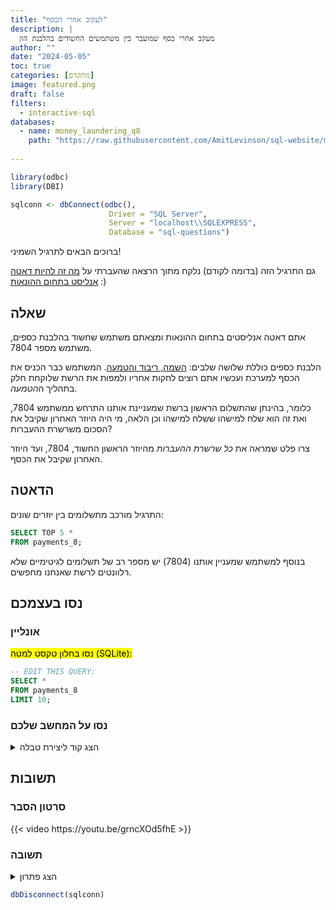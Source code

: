 ```yaml
---
title: "לעקוב אחרי הכסף"
description: |
  מעקב אחרי כסף שמועבר בין משתמשים החשודים בהלבנת הון
author: ""
date: "2024-05-05"
toc: true
categories: [מתקדם]
image: featured.png
draft: false
filters:
  - interactive-sql
databases:
  - name: money_laundering_q8
    path: "https://raw.githubusercontent.com/AmitLevinson/sql-website/main/questions/8-tracking-money-layering/q8.sql"
    
---
```


```r
library(odbc)
library(DBI)

sqlconn <- dbConnect(odbc(),
                      Driver = "SQL Server",
                      Server = "localhost\\SQLEXPRESS",
                      Database = "sql-questions")

```

ברוכים הבאים לתרגיל השמיני!  

גם התרגיל הזה (בדומה לקודם) נלקח מתוך הרצאה שהעברתי על [מה זה להיות דאטה אנליסט בתחום ההונאות](https://youtu.be/0gFKZ594iBQ?si=XGWTNayyVhTbJcJL) :)

## שאלה

אתם דאטה אנליסטים בתחום ההונאות ומצאתם משתמש שחשוד בהלבנת כספים, משתמש מספר 7804.

הלבנת כספים כוללת שלושה שלבים: [השמה, ריבוד והטמעה](https://fsctop.com/2019/03/%D7%9E%D7%94%D7%99-%D7%94%D7%9C%D7%91%D7%A0%D7%AA-%D7%94%D7%95%D7%9F-%D7%A8%D7%A7%D7%A2-%D7%95%D7%9E%D7%95%D7%A9%D7%92%D7%99-%D7%99%D7%A1%D7%95%D7%93-%D7%98%D7%A7%D7%98%D7%99%D7%A7%D7%95/). המשתמש כבר הכניס את הכסף למערכת ועכשיו אתם רוצים לחקות אחריו ולמפות את הרשת שלוקחת חלק בתהליך ה*הטמעה*.

כלומר, בהינתן שהתשלום הראשון ברשת שמעניינת אותנו התרחש ממשתמש 7804, ואת זה הוא שלח למישהו ששלח למישהו וכן הלאה, מי היה היוזר האחרון שקיבל את הסכום משרשרת ההעברות? 

צרו פלט שמראה את *כל שרשרת ההעברות* מהיוזר הראשון החשוד, 7804, ועד היוזר האחרון שקיבל את הכסף.


## הדאטה

התרגיל מורכב מתשלומים בין יוזרים שונים:

```sql
SELECT TOP 5 * 
FROM payments_8;
```

בנוסף למשתמש שמעניין אותנו (7804) יש מספר רב של תשלומים לגיטימיים שלא רלוונטים לרשת שאנחנו מחפשים.

## נסו בעצמכם

### אונליין 

<mark>נסו בחלון טקסט למטה (SQLite):</mark>

```.sql
-- EDIT THIS QUERY:
SELECT *
FROM payments_8
LIMIT 10;

```


### נסו על המחשב שלכם

<details>
<summary>הצג קוד ליצירת טבלה</summary>

```sql
CREATE TABLE payments_8 
(
    payment_id	INT,
    from_user	INT,
    to_user	INT,
    amount	INT,
    payment_date	DATE
);

INSERT INTO payments_8 (payment_id, from_user, to_user, amount, payment_date) VALUES ('1', '7804', '4360', '200', '2023-02-28');
INSERT INTO payments_8 (payment_id, from_user, to_user, amount, payment_date) VALUES ('2', '1237', '5790', '242', '2023-02-28');
INSERT INTO payments_8 (payment_id, from_user, to_user, amount, payment_date) VALUES ('3', '5363', '7800', '241', '2023-02-28');
INSERT INTO payments_8 (payment_id, from_user, to_user, amount, payment_date) VALUES ('4', '6382', '5619', '224', '2023-02-28');
INSERT INTO payments_8 (payment_id, from_user, to_user, amount, payment_date) VALUES ('5', '7962', '2729', '184', '2023-02-28');
INSERT INTO payments_8 (payment_id, from_user, to_user, amount, payment_date) VALUES ('6', '6165', '5363', '170', '2023-02-28');
INSERT INTO payments_8 (payment_id, from_user, to_user, amount, payment_date) VALUES ('7', '2165', '2502', '198', '2023-02-28');
INSERT INTO payments_8 (payment_id, from_user, to_user, amount, payment_date) VALUES ('8', '5867', '8562', '285', '2023-02-28');
INSERT INTO payments_8 (payment_id, from_user, to_user, amount, payment_date) VALUES ('9', '2021', '4386', '253', '2023-03-01');
INSERT INTO payments_8 (payment_id, from_user, to_user, amount, payment_date) VALUES ('10', '1378', '6818', '264', '2023-03-01');
INSERT INTO payments_8 (payment_id, from_user, to_user, amount, payment_date) VALUES ('11', '4360', '7503', '199', '2023-03-01');
INSERT INTO payments_8 (payment_id, from_user, to_user, amount, payment_date) VALUES ('12', '4192', '6165', '223', '2023-03-01');
INSERT INTO payments_8 (payment_id, from_user, to_user, amount, payment_date) VALUES ('13', '7764', '7226', '226', '2023-03-01');
INSERT INTO payments_8 (payment_id, from_user, to_user, amount, payment_date) VALUES ('14', '5517', '7962', '294', '2023-03-01');
INSERT INTO payments_8 (payment_id, from_user, to_user, amount, payment_date) VALUES ('15', '1150', '2021', '297', '2023-03-01');
INSERT INTO payments_8 (payment_id, from_user, to_user, amount, payment_date) VALUES ('16', '2502', '6816', '262', '2023-03-01');
INSERT INTO payments_8 (payment_id, from_user, to_user, amount, payment_date) VALUES ('17', '9990', '2625', '177', '2023-03-01');
INSERT INTO payments_8 (payment_id, from_user, to_user, amount, payment_date) VALUES ('18', '7503', '6491', '198', '2023-03-01');
INSERT INTO payments_8 (payment_id, from_user, to_user, amount, payment_date) VALUES ('19', '547', '7800', '283', '2023-03-01');
INSERT INTO payments_8 (payment_id, from_user, to_user, amount, payment_date) VALUES ('20', '355', '976', '212', '2023-03-01');
INSERT INTO payments_8 (payment_id, from_user, to_user, amount, payment_date) VALUES ('21', '3113', '928', '172', '2023-03-01');
INSERT INTO payments_8 (payment_id, from_user, to_user, amount, payment_date) VALUES ('22', '4056', '7498', '155', '2023-03-01');
INSERT INTO payments_8 (payment_id, from_user, to_user, amount, payment_date) VALUES ('23', '2508', '5867', '286', '2023-03-01');
INSERT INTO payments_8 (payment_id, from_user, to_user, amount, payment_date) VALUES ('24', '2135', '672', '280', '2023-03-01');
INSERT INTO payments_8 (payment_id, from_user, to_user, amount, payment_date) VALUES ('25', '4241', '4386', '245', '2023-03-01');
INSERT INTO payments_8 (payment_id, from_user, to_user, amount, payment_date) VALUES ('26', '2587', '5517', '184', '2023-03-01');
INSERT INTO payments_8 (payment_id, from_user, to_user, amount, payment_date) VALUES ('27', '6491', '3037', '198', '2023-03-01');
INSERT INTO payments_8 (payment_id, from_user, to_user, amount, payment_date) VALUES ('28', '9003', '3113', '169', '2023-03-01');
INSERT INTO payments_8 (payment_id, from_user, to_user, amount, payment_date) VALUES ('29', '6675', '3440', '279', '2023-03-01');
INSERT INTO payments_8 (payment_id, from_user, to_user, amount, payment_date) VALUES ('30', '8193', '976', '189', '2023-03-01');
INSERT INTO payments_8 (payment_id, from_user, to_user, amount, payment_date) VALUES ('31', '4463', '1657', '279', '2023-03-01');
INSERT INTO payments_8 (payment_id, from_user, to_user, amount, payment_date) VALUES ('32', '1416', '8562', '181', '2023-03-01');
INSERT INTO payments_8 (payment_id, from_user, to_user, amount, payment_date) VALUES ('33', '3037', '9484', '198', '2023-03-01');
INSERT INTO payments_8 (payment_id, from_user, to_user, amount, payment_date) VALUES ('34', '5669', '6286', '267', '2023-03-01');
INSERT INTO payments_8 (payment_id, from_user, to_user, amount, payment_date) VALUES ('35', '8889', '928', '153', '2023-03-01');
INSERT INTO payments_8 (payment_id, from_user, to_user, amount, payment_date) VALUES ('36', '4915', '3113', '284', '2023-03-01');
INSERT INTO payments_8 (payment_id, from_user, to_user, amount, payment_date) VALUES ('37', '8319', '9249', '240', '2023-03-01');
INSERT INTO payments_8 (payment_id, from_user, to_user, amount, payment_date) VALUES ('38', '4400', '9990', '204', '2023-03-01');
INSERT INTO payments_8 (payment_id, from_user, to_user, amount, payment_date) VALUES ('39', '9492', '9816', '265', '2023-03-01');
INSERT INTO payments_8 (payment_id, from_user, to_user, amount, payment_date) VALUES ('40', '9484', '2885', '197', '2023-03-01');
INSERT INTO payments_8 (payment_id, from_user, to_user, amount, payment_date) VALUES ('41', '870', '9207', '259', '2023-03-01');
INSERT INTO payments_8 (payment_id, from_user, to_user, amount, payment_date) VALUES ('42', '5948', '4896', '260', '2023-03-01');
INSERT INTO payments_8 (payment_id, from_user, to_user, amount, payment_date) VALUES ('43', '6818', '7949', '150', '2023-03-01');
INSERT INTO payments_8 (payment_id, from_user, to_user, amount, payment_date) VALUES ('44', '6765', '547', '216', '2023-03-01');
INSERT INTO payments_8 (payment_id, from_user, to_user, amount, payment_date) VALUES ('45', '2885', '1841', '196', '2023-03-01');
INSERT INTO payments_8 (payment_id, from_user, to_user, amount, payment_date) VALUES ('46', '392', '6862', '287', '2023-03-01');
INSERT INTO payments_8 (payment_id, from_user, to_user, amount, payment_date) VALUES ('47', '5067', '7869', '253', '2023-03-01');
INSERT INTO payments_8 (payment_id, from_user, to_user, amount, payment_date) VALUES ('48', '2729', '5948', '244', '2023-03-01');
INSERT INTO payments_8 (payment_id, from_user, to_user, amount, payment_date) VALUES ('49', '9249', '6382', '208', '2023-03-01');
INSERT INTO payments_8 (payment_id, from_user, to_user, amount, payment_date) VALUES ('50', '258', '4241', '274', '2023-03-01');
INSERT INTO payments_8 (payment_id, from_user, to_user, amount, payment_date) VALUES ('51', '1841', '7627', '196', '2023-03-01');
INSERT INTO payments_8 (payment_id, from_user, to_user, amount, payment_date) VALUES ('52', '1408', '7520', '281', '2023-03-01');
INSERT INTO payments_8 (payment_id, from_user, to_user, amount, payment_date) VALUES ('53', '9725', '8889', '221', '2023-03-01');
INSERT INTO payments_8 (payment_id, from_user, to_user, amount, payment_date) VALUES ('54', '3900', '1101', '178', '2023-03-01');
INSERT INTO payments_8 (payment_id, from_user, to_user, amount, payment_date) VALUES ('55', '657', '2587', '150', '2023-03-01');
INSERT INTO payments_8 (payment_id, from_user, to_user, amount, payment_date) VALUES ('56', '6862', '4463', '278', '2023-03-01');
INSERT INTO payments_8 (payment_id, from_user, to_user, amount, payment_date) VALUES ('57', '7627', '5923', '196', '2023-03-01');
INSERT INTO payments_8 (payment_id, from_user, to_user, amount, payment_date) VALUES ('58', '2700', '9207', '150', '2023-03-01');
INSERT INTO payments_8 (payment_id, from_user, to_user, amount, payment_date) VALUES ('59', '7687', '1408', '295', '2023-03-01');
INSERT INTO payments_8 (payment_id, from_user, to_user, amount, payment_date) VALUES ('60', '4719', '1733', '272', '2023-03-01');
INSERT INTO payments_8 (payment_id, from_user, to_user, amount, payment_date) VALUES ('61', '5923', '9464', '195', '2023-03-01');
INSERT INTO payments_8 (payment_id, from_user, to_user, amount, payment_date) VALUES ('62', '1101', '5517', '259', '2023-03-01');
INSERT INTO payments_8 (payment_id, from_user, to_user, amount, payment_date) VALUES ('63', '4478', '6286', '172', '2023-03-01');
INSERT INTO payments_8 (payment_id, from_user, to_user, amount, payment_date) VALUES ('64', '6313', '9098', '186', '2023-03-01');
INSERT INTO payments_8 (payment_id, from_user, to_user, amount, payment_date) VALUES ('65', '4426', '1867', '275', '2023-03-01');
INSERT INTO payments_8 (payment_id, from_user, to_user, amount, payment_date) VALUES ('66', '7226', '4386', '255', '2023-03-01');
INSERT INTO payments_8 (payment_id, from_user, to_user, amount, payment_date) VALUES ('67', '9464', '781', '194', '2023-03-01');
INSERT INTO payments_8 (payment_id, from_user, to_user, amount, payment_date) VALUES ('68', '2625', '500', '162', '2023-03-01');
INSERT INTO payments_8 (payment_id, from_user, to_user, amount, payment_date) VALUES ('69', '2318', '4937', '213', '2023-03-01');
INSERT INTO payments_8 (payment_id, from_user, to_user, amount, payment_date) VALUES ('70', '781', '7364', '194', '2023-03-01');
INSERT INTO payments_8 (payment_id, from_user, to_user, amount, payment_date) VALUES ('71', '9962', '2165', '212', '2023-03-01');
INSERT INTO payments_8 (payment_id, from_user, to_user, amount, payment_date) VALUES ('72', '1867', '9098', '200', '2023-03-01');
INSERT INTO payments_8 (payment_id, from_user, to_user, amount, payment_date) VALUES ('73', '2381', '4426', '233', '2023-03-01');
INSERT INTO payments_8 (payment_id, from_user, to_user, amount, payment_date) VALUES ('74', '4200', '2021', '211', '2023-03-01');
INSERT INTO payments_8 (payment_id, from_user, to_user, amount, payment_date) VALUES ('75', '954', '3440', '274', '2023-03-01');
INSERT INTO payments_8 (payment_id, from_user, to_user, amount, payment_date) VALUES ('76', '7364', '191', '194', '2023-03-02');
INSERT INTO payments_8 (payment_id, from_user, to_user, amount, payment_date) VALUES ('77', '672', '2165', '236', '2023-03-02');
INSERT INTO payments_8 (payment_id, from_user, to_user, amount, payment_date) VALUES ('78', '191', '1577', '193', '2023-03-02');
INSERT INTO payments_8 (payment_id, from_user, to_user, amount, payment_date) VALUES ('79', '1094', '3113', '251', '2023-03-02');
INSERT INTO payments_8 (payment_id, from_user, to_user, amount, payment_date) VALUES ('80', '1133', '1416', '203', '2023-03-02');
INSERT INTO payments_8 (payment_id, from_user, to_user, amount, payment_date) VALUES ('81', '500', '3669', '242', '2023-03-02');
INSERT INTO payments_8 (payment_id, from_user, to_user, amount, payment_date) VALUES ('82', '8074', '3302', '180', '2023-03-02');
INSERT INTO payments_8 (payment_id, from_user, to_user, amount, payment_date) VALUES ('83', '163', '2502', '286', '2023-03-02');
INSERT INTO payments_8 (payment_id, from_user, to_user, amount, payment_date) VALUES ('84', '1577', '2921', '192', '2023-03-02');
INSERT INTO payments_8 (payment_id, from_user, to_user, amount, payment_date) VALUES ('85', '7558', '2502', '187', '2023-03-02');
INSERT INTO payments_8 (payment_id, from_user, to_user, amount, payment_date) VALUES ('86', '180', '7241', '168', '2023-03-02');
INSERT INTO payments_8 (payment_id, from_user, to_user, amount, payment_date) VALUES ('87', '2921', '6093', '192', '2023-03-02');
INSERT INTO payments_8 (payment_id, from_user, to_user, amount, payment_date) VALUES ('88', '5790', '9003', '231', '2023-03-02');
INSERT INTO payments_8 (payment_id, from_user, to_user, amount, payment_date) VALUES ('89', '4247', '552', '216', '2023-03-02');
INSERT INTO payments_8 (payment_id, from_user, to_user, amount, payment_date) VALUES ('90', '7449', '2165', '171', '2023-03-02');
INSERT INTO payments_8 (payment_id, from_user, to_user, amount, payment_date) VALUES ('91', '7869', '4400', '258', '2023-03-02');
INSERT INTO payments_8 (payment_id, from_user, to_user, amount, payment_date) VALUES ('92', '4111', '8474', '176', '2023-03-02');
INSERT INTO payments_8 (payment_id, from_user, to_user, amount, payment_date) VALUES ('93', '6093', '3423', '192', '2023-03-02');
INSERT INTO payments_8 (payment_id, from_user, to_user, amount, payment_date) VALUES ('94', '5013', '1733', '176', '2023-03-02');
INSERT INTO payments_8 (payment_id, from_user, to_user, amount, payment_date) VALUES ('95', '592', '8319', '225', '2023-03-02');
INSERT INTO payments_8 (payment_id, from_user, to_user, amount, payment_date) VALUES ('96', '4386', '4192', '254', '2023-03-02');
INSERT INTO payments_8 (payment_id, from_user, to_user, amount, payment_date) VALUES ('97', '4937', '258', '209', '2023-03-02');
INSERT INTO payments_8 (payment_id, from_user, to_user, amount, payment_date) VALUES ('98', '8647', '1657', '194', '2023-03-02');
INSERT INTO payments_8 (payment_id, from_user, to_user, amount, payment_date) VALUES ('99', '3423', '5649', '191', '2023-03-02');
INSERT INTO payments_8 (payment_id, from_user, to_user, amount, payment_date) VALUES ('100', '928', '7791', '169', '2023-03-02');
INSERT INTO payments_8 (payment_id, from_user, to_user, amount, payment_date) VALUES ('101', '5649', '1721', '190', '2023-03-02');
INSERT INTO payments_8 (payment_id, from_user, to_user, amount, payment_date) VALUES ('102', '7241', '7687', '226', '2023-03-02');
INSERT INTO payments_8 (payment_id, from_user, to_user, amount, payment_date) VALUES ('103', '6914', '7687', '202', '2023-03-02');
INSERT INTO payments_8 (payment_id, from_user, to_user, amount, payment_date) VALUES ('104', '6816', '1867', '291', '2023-03-02');
INSERT INTO payments_8 (payment_id, from_user, to_user, amount, payment_date) VALUES ('105', '1721', 'NA', '190', '2023-03-02');
INSERT INTO payments_8 (payment_id, from_user, to_user, amount, payment_date) VALUES ('106', '7498', '1657', '221', '2023-03-02');

```

</details>

## תשובות

### סרטון הסבר


{{< video https://youtu.be/grncXOd5fhE >}}


### תשובה

<details>

<summary>הצג פתרון</summary>

(מראה רק את ה-10 שורות הראשונות)

```sql
WITH recursive_payments  as 
(
SELECT from_user,
	to_user,
	amount,
	1 as Iteration
FROM payments_8
WHERE from_user = 7804
UNION ALL
SELECT ml.from_user,
	ml.to_user,
	ml.amount,
	Iteration + 1 as Iteration
FROM recursive_payments rp
JOIN payments_8 ml on ml.from_user = rp.to_user
where Iteration <= 20
)

SELECT * 
FROM recursive_payments

```


```sql
WITH recursive_payments  as 
(
SELECT from_user,
	to_user,
	amount,
	1 as Iteration
FROM payments_8
WHERE from_user = 7804
UNION ALL
SELECT ml.from_user,
	ml.to_user,
	ml.amount,
	Iteration + 1 as Iteration
FROM recursive_payments rp
JOIN payments_8 ml on ml.from_user = rp.to_user
where Iteration <= 20
)

SELECT * 
FROM recursive_payments
```


</details>

```r
dbDisconnect(sqlconn)
```
